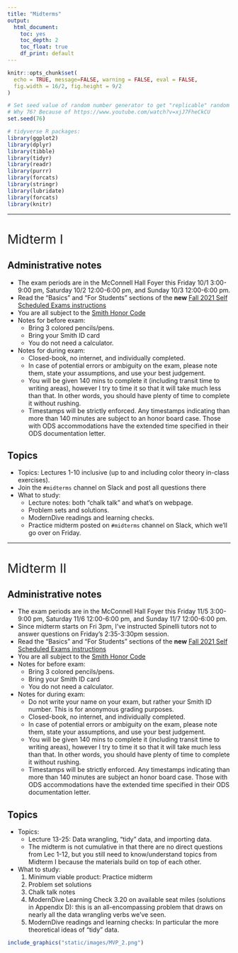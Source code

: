 ```yaml
---
title: "Midterms"
output:
  html_document:
    toc: yes
    toc_depth: 2
    toc_float: true
    df_print: default
---
```


```r
knitr::opts_chunk$set(
  echo = TRUE, message=FALSE, warning = FALSE, eval = FALSE, 
  fig.width = 16/2, fig.height = 9/2
)

# Set seed value of random number generator to get "replicable" random numbers.
# Why 76? Because of https://www.youtube.com/watch?v=xjJ7FheCkCU
set.seed(76)

# tidyverse R packages:
library(ggplot2)
library(dplyr)
library(tibble)
library(tidyr)
library(readr)
library(purrr)
library(forcats)
library(stringr)
library(lubridate)
library(forcats)
library(knitr)
```

```{=html}
<!--
{target="_blank"}
-->
```
```{=html}
<style>
h1{font-weight: 400;}
</style>
```

------------------------------------------------------------------------

# Midterm I {#midtermI}

## Administrative notes

-   The exam periods are in the McConnell Hall Foyer this Friday 10/1 3:00-9:00 pm, Saturday 10/2 12:00-6:00 pm, and Sunday 10/3 12:00-6:00 pm.
-   Read the "Basics" and "For Students" sections of the **new** [Fall 2021 Self Scheduled Exams instructions](https://www.science.smith.edu/self-scheduled-exam-printing/){target="_blank"}
-   You are all subject to the [Smith Honor Code](https://www.smith.edu/about-smith/offices/student-affairs/student-handbook/academic-honor-code-0#:~:text=Honor%20Code%20Statement&text=Smith%20College%20expects%20all%20students,of%20course%20work%20and%20examinations.){target="_blank"}
-   Notes for before exam:
    -   Bring 3 colored pencils/pens.
    -   Bring your Smith ID card
    -   You do not need a calculator.
-   Notes for during exam: <!--    + Do not write your name on your exam, but rather your Smith ID number. This is for anonymous grading purposes. -->
    -   Closed-book, no internet, and individually completed.
    -   In case of potential errors or ambiguity on the exam, please note them, state your assumptions, and use your best judgement.
    -   You will be given 140 mins to complete it (including transit time to writing areas), however I try to time it so that it will take much less than that. In other words, you should have plenty of time to complete it without rushing.
    -   Timestamps will be strictly enforced. Any timestamps indicating than more than 140 minutes are subject to an honor board case. Those with ODS accommodations have the extended time specified in their ODS documentation letter.

## Topics

-   Topics: Lectures 1-10 inclusive (up to and including color theory in-class exercises).
-   Join the `#midterms` channel on Slack and post all questions there
-   What to study:
    -   Lecture notes: both "chalk talk" and what's on webpage.
    -   Problem sets and solutions.
    -   ModernDive readings and learning checks.
    -   Practice midterm posted on `#midterms` channel on Slack, which we'll go over on Friday.

------------------------------------------------------------------------

# Midterm II {#midtermII}

## Administrative notes

-   The exam periods are in the McConnell Hall Foyer this Friday 11/5 3:00-9:00 pm, Saturday 11/6 12:00-6:00 pm, and Sunday 11/7 12:00-6:00 pm.
-   Since midterm starts on Fri 3pm, I've instructed Spinelli tutors not to answer questions on Friday's 2:35-3:30pm session.
-   Read the "Basics" and "For Students" sections of the **new** [Fall 2021 Self Scheduled Exams instructions](https://www.science.smith.edu/self-scheduled-exam-printing/){target="_blank"}
-   You are all subject to the [Smith Honor Code](https://www.smith.edu/about-smith/offices/student-affairs/student-handbook/academic-honor-code-0#:~:text=Honor%20Code%20Statement&text=Smith%20College%20expects%20all%20students,of%20course%20work%20and%20examinations.){target="_blank"}
-   Notes for before exam:
    -   Bring 3 colored pencils/pens.
    -   Bring your Smith ID card
    -   You do not need a calculator.
-   Notes for during exam:
    -   Do not write your name on your exam, but rather your Smith ID number. This is for anonymous grading purposes.
    -   Closed-book, no internet, and individually completed.
    -   In case of potential errors or ambiguity on the exam, please note them, state your assumptions, and use your best judgement.
    -   You will be given 140 mins to complete it (including transit time to writing areas), however I try to time it so that it will take much less than that. In other words, you should have plenty of time to complete it without rushing.
    -   Timestamps will be strictly enforced. Any timestamps indicating than more than 140 minutes are subject an honor board case. Those with ODS accommodations have the extended time specified in their ODS documentation letter.

## Topics

-   Topics:
    -   Lecture 13-25: Data wrangling, "tidy" data, and importing data.
    -   The midterm is not cumulative in that there are no direct questions from Lec 1-12, but you still need to know/understand topics from Midterm I because the materials build on top of each other.
-   What to study:
    1.  Minimum viable product: Practice midterm
    2.  Problem set solutions
    3.  Chalk talk notes
    4.  ModernDive Learning Check 3.20 on available seat miles (solutions in Appendix D): this is an all-encompassing problem that draws on nearly all the data wrangling verbs we've seen.
    5.  ModernDive readings and learning checks: In particular the more theoretical ideas of "tidy" data.

```r
include_graphics("static/images/MVP_2.png")
```
